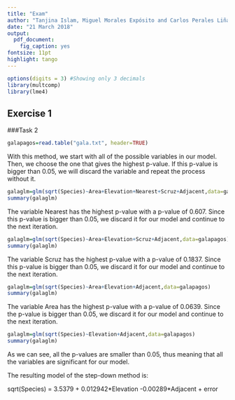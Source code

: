 ---
title: "Exam"
author: "Tanjina Islam, Miguel Morales Expósito and Carlos Perales Liñan, group 12"
date: "21 March 2018"
output:
  pdf_document:
    fig_caption: yes
fontsize: 11pt
highlight: tango
---
```{r,echo=FALSE, warning=FALSE,results='hide',message=FALSE}
options(digits = 3) #Showing only 3 decimals
library(multcomp)
library(lme4)
```


## Exercise 1



###Task 2

```{r}
galapagos=read.table("gala.txt", header=TRUE)

```


With this method, we start with all of the possible variables in our model. Then, we choose the one that gives the highest p-value. If this p-value is bigger than 0.05, we will discard the variable and repeat the process without it.

```{r}

galaglm=glm(sqrt(Species)~Area+Elevation+Nearest+Scruz+Adjacent,data=galapagos)
summary(galaglm)
```

The variable Nearest has the highest p-value with a p-value of 0.607. Since this p-value is bigger than 0.05, we discard it for our model and continue to the next iteration.

```{r}
galaglm=glm(sqrt(Species)~Area+Elevation+Scruz+Adjacent,data=galapagos) 
summary(galaglm)
```

The variable Scruz has the highest p-value with a p-value of 0.1837. Since this p-value is bigger than 0.05, we discard it for our model and continue to the next iteration.

```{r}
galaglm=glm(sqrt(Species)~Area+Elevation+Adjacent,data=galapagos) 
summary(galaglm)
```

The variable Area has the highest p-value with a p-value of 0.0639. Since the p-value is bigger than 0.05, we discard it for our model and continue to the next iteration.

```{r}
galaglm=glm(sqrt(Species)~Elevation+Adjacent,data=galapagos) 
summary(galaglm)
```

As we can see, all the p-values are smaller than 0.05, thus meaning that all the variables are significant for our model.


The resulting model of the step-down method is:
  
  sqrt(Species) = 3.5379 + 0.012942\*Elevation -0.00289\*Adjacent + error
